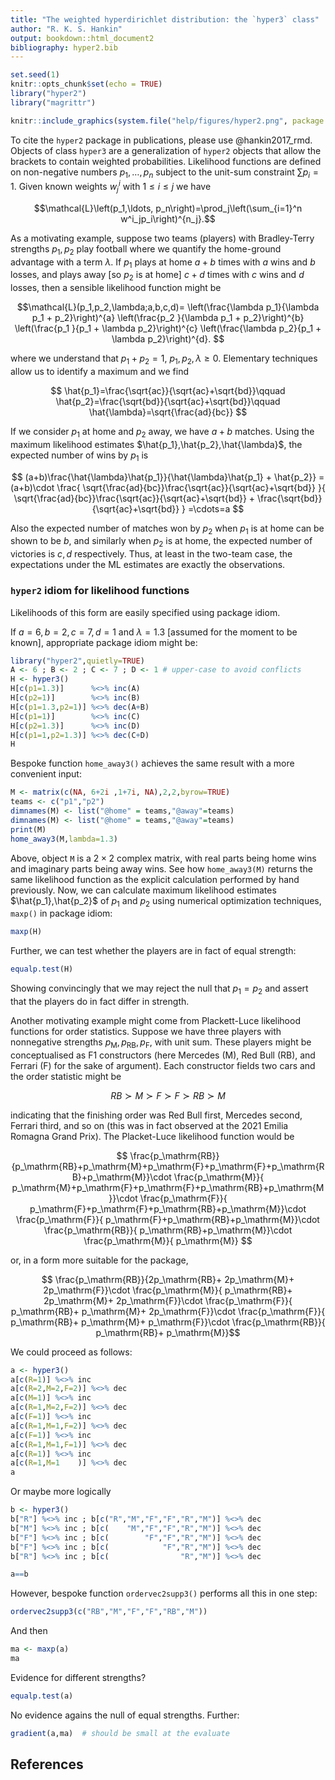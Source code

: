 ```yaml
---
title: "The weighted hyperdirichlet distribution: the `hyper3` class"
author: "R. K. S. Hankin"
output: bookdown::html_document2
bibliography: hyper2.bib
---
```


```r
set.seed(1)
knitr::opts_chunk$set(echo = TRUE)
library("hyper2")
library("magrittr")
```

```r
knitr::include_graphics(system.file("help/figures/hyper2.png", package = "hyper2"))
```

To cite the `hyper2` package in publications, please use @hankin2017_rmd.
Objects of class `hyper3` are a generalization of `hyper2`
objects that allow the brackets to contain weighted probabilities.
Likelihood functions are defined on non-negative numbers $p_1,\ldots, p_n$
subject to the unit-sum constraint $\sum p_i=1$.  Given known weights
$w^i_j$ with $1\leq i\leq j$ we have

$$\mathcal{L}\left(p_1,\ldots, p_n\right)=\prod_j\left(\sum_{i=1}^n w^i_jp_i\right)^{n_j}.$$

As a motivating example, suppose two teams (players) with
Bradley-Terry strengths $p_1,p_2$ play football where we quantify the
home-ground advantage with a term $\lambda$.  If $p_1$ plays at home
$a+b$ times with $a$ wins and $b$ losses, and plays away [so $p_2$ is
at home] $c+d$ times with $c$ wins and $d$ losses, then a sensible
likelihood function might be

$$\mathcal{L}(p_1,p_2,\lambda;a,b,c,d)=
\left(\frac{\lambda p_1}{\lambda p_1 + p_2}\right)^{a}
\left(\frac{p_2        }{\lambda p_1 + p_2}\right)^{b}
\left(\frac{p_1        }{p_1 + \lambda p_2}\right)^{c}
\left(\frac{\lambda p_2}{p_1 + \lambda p_2}\right)^{d}.
$$

where we understand that $p_1+p_2=1$, $p_1,p_2,\lambda\geqslant 0$.
Elementary techniques allow us to identify a maximum and we find

$$
\hat{p_1}=\frac{\sqrt{ac}}{\sqrt{ac}+\sqrt{bd}}\qquad
\hat{p_2}=\frac{\sqrt{bd}}{\sqrt{ac}+\sqrt{bd}}\qquad
\hat{\lambda}=\sqrt{\frac{ad}{bc}}
$$

If we consider $p_1$ at home and $p_2$ away, we have $a+b$ matches.
Using the maximum likelihood estimates
$\hat{p_1},\hat{p_2},\hat{\lambda}$, the expected number of wins by
$p_1$ is

$$
(a+b)\frac{\hat{\lambda}\hat{p_1}}{\hat{\lambda}\hat{p_1} + \hat{p_2}}
=
(a+b)\cdot
\frac{
\sqrt{\frac{ad}{bc}}\frac{\sqrt{ac}}{\sqrt{ac}+\sqrt{bd}}
  }{
\sqrt{\frac{ad}{bc}}\frac{\sqrt{ac}}{\sqrt{ac}+\sqrt{bd}} + \frac{\sqrt{bd}}{\sqrt{ac}+\sqrt{bd}}
}
=\cdots=a
$$

Also the expected number of matches won by $p_2$ when $p_1$ is at home
can be shown to be $b$, and similarly when $p_2$ is at home, the
expected number of victories is $c,d$ respectively.  Thus, at least in
the two-team case, the expectations under the ML estimates are exactly
the observations.

### `hyper2` idiom for likelihood functions {-}


Likelihoods of this form are easily specified using package idiom.

If $a=6,b=2,c=7,d=1$ and $\lambda=1.3$ [assumed for the moment to be
known], appropriate package idiom might be:

```r
library("hyper2",quietly=TRUE)
A <- 6 ; B <- 2 ; C <- 7 ; D <- 1 # upper-case to avoid conflicts
H <- hyper3()
H[c(p1=1.3)]      %<>% inc(A) 
H[c(p2=1)]        %<>% inc(B) 
H[c(p1=1.3,p2=1)] %<>% dec(A+B)
H[c(p1=1)]        %<>% inc(C) 
H[c(p2=1.3)]      %<>% inc(D) 
H[c(p1=1,p2=1.3)] %<>% dec(C+D)
H
```

Bespoke function `home_away3()` achieves the same result with a more
convenient input:

```r
M <- matrix(c(NA, 6+2i ,1+7i, NA),2,2,byrow=TRUE)
teams <- c("p1","p2")
dimnames(M) <- list("@home" = teams,"@away"=teams)
dimnames(M) <- list("@home" = teams,"@away"=teams)
print(M)
home_away3(M,lambda=1.3)
```


Above, object `M` is a $2\times 2$ complex matrix, with real parts being home
wins and imaginary parts being away wins.  See how `home_away3(M)` returns the
same likelihood function as the explicit calculation performed by hand
previously.  Now, we can calculate maximum likelihood estimates
$\hat{p_1},\hat{p_2}$ of $p_1$ and $p_2$ using numerical optimization
techniques, `maxp()` in package idiom:

```r
maxp(H)
```

Further, we can test whether the players are in fact of equal strength:

```r
equalp.test(H)
```

Showing convincingly that we may reject the null that $p_1=p_2$ and
assert that the players do in fact differ in strength.


Another motivating example might come from Plackett-Luce likelihood
functions for order statistics.  Suppose we have three players with
nonnegative strengths $p_\mathrm{M},p_\mathrm{RB},p_\mathrm{F}$, with
unit sum.  These players might be conceptualised as F1 constructors
(here Mercedes (M), Red Bull (RB), and Ferrari (F) for the sake of
argument).  Each constructor fields two cars and the order statistic
might be

\newcommand{\pr}{p_\mathrm{RB}}
\newcommand{\pm}{p_\mathrm{M}}
\newcommand{\pf}{p_\mathrm{F}}

$$
RB\succ M\succ F\succ F\succ RB\succ M$$

indicating that the finishing order was Red Bull first, Mercedes
second, Ferrari third, and so on (this was in fact observed at the
2021 Emilia Romagna Grand Prix). The Placket-Luce likelihood function
would be

$$
\frac{\pr}{\pr+\pm+\pf+\pf+\pr+\pm}\cdot
\frac{\pm}{    \pm+\pf+\pf+\pr+\pm}\cdot
\frac{\pf}{        \pf+\pf+\pr+\pm}\cdot
\frac{\pf}{            \pf+\pr+\pm}\cdot
\frac{\pr}{                \pr+\pm}\cdot
\frac{\pm}{                    \pm}
$$

or, in a form more suitable for the package,

$$
\frac{\pr}{2\pr + 2\pm + 2\pf}\cdot
\frac{\pm}{ \pr + 2\pm + 2\pf}\cdot
\frac{\pf}{ \pr +  \pm + 2\pf}\cdot
\frac{\pf}{ \pr +  \pm  + \pf}\cdot
\frac{\pr}{ \pr  + \pm       }$$


We could proceed as follows:

```r
a <- hyper3()
a[c(R=1)] %<>% inc
a[c(R=2,M=2,F=2)] %<>% dec
a[c(M=1)] %<>% inc
a[c(R=1,M=2,F=2)] %<>% dec
a[c(F=1)] %<>% inc
a[c(R=1,M=1,F=2)] %<>% dec
a[c(F=1)] %<>% inc
a[c(R=1,M=1,F=1)] %<>% dec
a[c(R=1)] %<>% inc
a[c(R=1,M=1    )] %<>% dec
a
```

Or maybe more logically

```r
b <- hyper3()
b["R"] %<>% inc ; b[c("R","M","F","F","R","M")] %<>% dec
b["M"] %<>% inc ; b[c(    "M","F","F","R","M")] %<>% dec
b["F"] %<>% inc ; b[c(        "F","F","R","M")] %<>% dec
b["F"] %<>% inc ; b[c(            "F","R","M")] %<>% dec
b["R"] %<>% inc ; b[c(                "R","M")] %<>% dec

a==b
```

However, bespoke function `ordervec2supp3()` performs all this in one
step:

```r
ordervec2supp3(c("RB","M","F","F","RB","M"))
```


And then


```r
ma <- maxp(a)
ma
```

Evidence for different strengths?

```r
equalp.test(a)
```

No evidence agains the null of equal strengths. Further:

```r
gradient(a,ma)  # should be small at the evaluate
```


## References {-}
